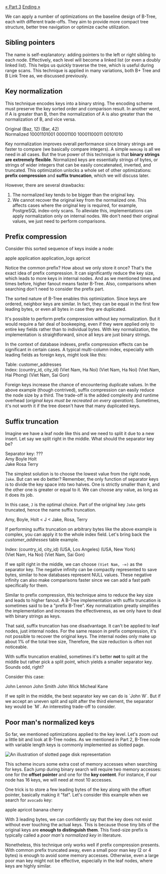 ---
---


<Layout stickyAsideId="sticky-aside">
<div slot="aside" id="sticky-aside" class="sticky mt-12">
  <TableOfContents
    headings={[
      { depth: 2, slug: 'sibling-pointers', text: 'Sibling pointers' },
      { depth: 2, slug: 'key-normalization', text: 'Key normalization' },
      { depth: 2, slug: 'prefix-compression', text: 'Prefix compression' },
      { depth: 2, slug: 'suffix-truncation', text: 'Suffix truncation' },
      {
        depth: 2,
        slug: 'poor-mans-normalized-keys',
        text: 'Poor man’s normalized keys'
      }
    ]}
    client:only="preact"
  />
  <div class="mt-4 flex justify-between text-base text-stone-600">
    <a href="/btree-chronical/variations" class="hover:underline underline-offset-4">« Part 3</a>
    <a href="/btree-chronical/ending" class="hover:underline underline-offset-4">Ending »</a>
  </div>
</div>


<PartHeading text="Optimizations" part={4} />

We can apply a number of optimizations on the baseline design of B-Tree,
each with different trade-offs. They aim to provide more compact tree
structure, better tree navigation or optimize cache utilization.

## Sibling pointers

The name is self-explanatory: adding pointers to the left or right sibling to
each node. Effectively, each level will become a linked list (or even a doubly
linked list). This helps us quickly traverse the tree, which is useful during
range scans. This technique is applied in many variations, both B+ Tree and B
Link Tree as, we discussed previously.

## Key normalization

This technique encodes keys into a binary string. The encoding scheme must
preserve the key sorted order and comparison result. In another word, if A is
greater than B, then the normalization of A is also greater than the normalization
of B, and vice versa.

<div class="w-[50ch] flex mx-auto my-5 tabular-nums font-mono">
  <div class="flex flex-col flex-1">
    <span class="font-semibold text-center border-b border-gray-400 mx-4 mb-2">Original</span>
    <span class="text-center leading-10">(<span class="text-primary-600">Baz</span>, <span class="text-secondary-600">12</span>)</span>
    <span class="text-center leading-10">(<span class="text-primary-600">Bar</span>, <span class="text-secondary-600">42</span>)</span>
  </div>
  <div class="flex flex-col flex-1">
    <span class="font-semibold text-center border-b border-gray-400 mx-4 mb-2">Normalized</span>
    <span class="text-center leading-10">
      <span class="text-primary-600">10001101001</span>
      <span class="text-secondary-600">00001100</span>
    </span>
    <span class="text-center leading-10">
      <span class="text-primary-600">10001100011</span>
      <span class="text-secondary-600">00101010</span>
    </span>
  </div>
</div>

Key normalization improves overall performance since binary strings are faster
to compare (we basically compare integers). A simple `memcmp` is all we need in
all cases. But the true power of this technique is that **binary strings are
extremely flexible**. Normalized keys are essentially strings of bytes, or
strings of wider integers that can be easily concatenated, inverted, and
truncated. This optimization unlocks a whole set of other optimizations:
**prefix compression** and **suffix truncation**, which we will discuss later.

However, there are several drawbacks:

<ol class="list-decimal pl-10">
  <li>The normalized key tends to be bigger than the original key.</li>
  <li>We cannot recover the original key from the normalized one. This affects
    cases where the original key is required, for example, PostgreSQL
    index-only scans. To alleviate this, implementations can apply
    normalization only on internal nodes. We don't need their original values,
    we just need to perform comparisons.</li>
</ol>

## Prefix compression

Consider this sorted sequence of keys inside a node:

<div class="w-fit flex gap-8 mx-auto my-5 font-mono">
  <span><span class="text-primary-600">app</span>le</span>
  <span><span class="text-primary-600">app</span>lication</span>
  <span><span class="text-primary-600">app</span>lication_logs</span>
  <span><span class="text-primary-600">apr</span>icot</span>
</div>

Notice the common prefix? How about we only store it once? That's the exact
idea of prefix compression. It can significantly reduce the key size, which
leads to more keys in internal nodes. And as we mentioned times and times
before, higher fanout means faster B-Tree. Also, comparisons when searching
don't need to consider the prefix part.

The sorted nature of B-Tree enables this optimization. Since keys are ordered,
neighbor keys are similar. In fact, they can be equal in the first few leading
bytes, or even all bytes in case they are duplicated.

It's possible to perform prefix compression without key normalization. But
it would require a fair deal of bookeeping, even if they were applied only to
entire key fields rather than to individual bytes. With key normalization, the
implementation is straightforward, since all keys are just binary strings.

In the context of database indexes, prefix compression effects can be significant
in certain cases. A typical multi-column index, especially with leading fields
as foreign keys, might look like this:

<div class="w-full flex flex-col font-mono my-5">
  <span class="leading-10">Table: customer_addresses</span>
  <div class="flex flex-col mx-auto">
    <span class="font-semibold text-center border-b border-gray-400 px-4 mb-2">Index: (country_id, city_id)</span>
    <span class="text-center leading-10">(Viet Nam, Ha Noi)</span>
    <span class="text-center leading-10">(Viet Nam, Ha Noi)</span>
    <span class="text-center leading-10">(Viet Nam, Hai Phong)</span>
    <span class="text-center leading-10">(Viet Nam, Sai Gon)</span>
  </div>
</div>

Foreign keys increase the chance of encountering duplicate values. In the above
example (though contrived), suffix compression can easily reduce the node size
by a third. The trade-off is the added complexity and runtime overhead
(*original keys must be recreated on every operation*). Sometimes, it's not
worth it if the tree doesn't have that many duplicated keys.

## Suffix truncation

Imagine we have a leaf node like this and we need to split it due to a new
insert. Let say we split right in the middle. What should the separator key be?

<div class="flex flex-col items-center mt-5 mb-9 font-mono">
  <span>Separator key: <span class="text-primary-600">???</span></span>
  <div class="w-fit relative flex justify-center gap-8 border border-gray-400 mx-auto mt-4 px-8 py-4">
    <div class="flex gap-8">
      <span>Amy</span>
      <span>Boyle</span>
      <span>Holt</span>
    </div>
    <div class="absolute left-1/2 -top-4 -bottom-4 -translate-x-[0.5ch] w-[2px] line-dashed-vertical"></div>
    <div class="flex gap-8">
      <span>Jake</span>
      <span>Rosa</span>
      <span>Terry</span>
    </div>
  </div>
</div>

The simplest solution is to choose the lowest value from the right node, `Jake`.
But can we do better? Remember, the only function of separator keys is to
divide the key space into two halves. One is strictly smaller than it, and the
other one is greater or equal to it. We can choose any value, as long as it does
its job.

In this case, `J` is the optimal choice. Part of the original key `Jake` gets
truncated, hence the name suffix truncation.

<div class="mx-auto my-5 w-fit font-mono">
  <span>Amy, Boyle, Holt &lt; <span class="text-primary-600">J</span> &lt; Jake, Rosa, Terry</span>
</div>

If performing suffix truncation on arbitrary bytes like the above example is
complex, you can apply it to the whole index field. Let's bring back the
*customer_addresses* table example.

<div class="w-fit flex flex-col font-mono my-5 mx-auto">
  <div class="flex flex-col mx-auto">
    <span class="font-semibold text-center border-b border-gray-400 px-4 mb-2">Index: (country_id, city_id)</span>
    <span class="text-center leading-10">(USA, Los Angeles)</span>
    <span class="text-center leading-10">(USA, New York)</span>
    <div class="w-full h-[2px] line-dashed-horizontal"></div>
    <span class="text-center leading-10">(Viet Nam, Ha Noi)</span>
    <span class="text-center leading-10">(Viet Nam, Sai Gon)</span>
  </div>
</div>

If we split right in the middle, we can choose `(Viet Nam, -∞)` as the
separator key. The negative infinity can be compactly represented to save bytes,
similar to how databases represent NULL values. These negative infinity can
also make comparisons faster since we can add a fast path specifically for
them.

Similar to prefix compression, this technique aims to reduce the key size and
leads to higher fanout. A B-Tree implementation with suffix truncation is
sometimes said to be a "prefix B-Tree". Key normalization greatly simplifies
the implementation and increases the effectiveness, as we only have to deal
with binary strings as keys.

That said, suffix truncation has one disadvantage. It can't be applied to leaf
nodes, just internal nodes. For the same reason in prefix compression, it's not
possible to recover the original keys. The internal nodes only make up about 1%
of the total tree size, Therefore, the size reduction is often not noticeable.

<Callout title="Picking a split point">
  <p>With suffix truncation enabled, sometimes it's better <b>not</b> to split
    at the middle but rather pick a split point, which yields a smaller
    separator key. Sounds odd, right?</p>
  <p>Consider this case:</p>
  <div class="w-fit flex justify-center gap-8 mx-auto my-4 font-mono">
    <span>John Lennon</span>
    <span>John Smith</span>
    <span>John Wick</span>
    <span>Micheal Kane</span>
  </div>
  <p>If we split in the middle, the best separator key we can do is `John W`.
    But if we accept an uneven split and split after the third element, the
    separator key would be `M`. An interesting trade-off to consider.</p>
</Callout>

## Poor man's normalized keys

So far, we mentioned optimizations applied to the key level. Let's zoom out a
little bit and look at B-Tree nodes. As we mentioned in Part 2, B-Tree node
with variable length keys is commonly implemented as slotted page.

<Image src={slottedPage} alt="An illustration of slotted page disk representation" class="custom-image" />

This scheme incurs some extra cost of memory accesses when searching
for keys. Each jump during binary search will require two memory accesses: one
for the **offset pointer** and one for the **key content**. For instance, if
our node has 16 keys, we will need at most 10 accesses.

One trick is to store a few leading bytes of the key along with the offset pointer,
basically making it "fat". Let's consider this example when we search for
`avocado` key:

<div class="w-fit flex justify-center gap-8 mx-auto my-5">
  <span><span class="text-primary-600">app</span>le</span>
  <span><span class="text-primary-600">apr</span>icot</span>
  <span><span class="text-primary-600">ban</span>ana</span>
  <span><span class="text-primary-600">che</span>rry</span>
</div>

With 3 leading bytes, we can confidently say that the key does not exist
without ever touching the actual keys. This is because those tiny bits of the
original keys are **enough to distinguish them**. This fixed-size prefix is
typically called a *poor man's normalized key* in literature.

Nonetheless, this technique only works well if prefix compression presents. With
common prefix truncated away, even a small poor man key (2 or 4 bytes) is
enough to avoid some memory accesses. Otherwise, even a large poor man key
might not be effective, especially in the leaf nodes, where keys are highly similar.

<ChapterLink text="Continue to Ending" href="/btree-chronical/ending" />

</Layout>
